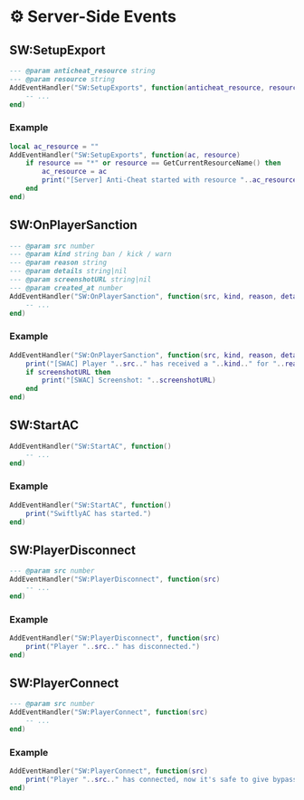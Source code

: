 # ⚙️ Server-Side Events

## SW:SetupExport

```lua
--- @param anticheat_resource string
--- @param resource string
AddEventHandler("SW:SetupExports", function(anticheat_resource, resource)
    -- ...
end)
```

### Example

```lua
local ac_resource = ""
AddEventHandler("SW:SetupExports", function(ac, resource)
    if resource == "*" or resource == GetCurrentResourceName() then
        ac_resource = ac
        print("[Server] Anti-Cheat started with resource "..ac_resource)
    end
end)
```

## SW:OnPlayerSanction

```lua
--- @param src number
--- @param kind string ban / kick / warn
--- @param reason string
--- @param details string|nil
--- @param screenshotURL string|nil
--- @param created_at number
AddEventHandler("SW:OnPlayerSanction", function(src, kind, reason, details, screenshotURL, created_at)
    -- ...
end)
```

### Example

```lua
AddEventHandler("SW:OnPlayerSanction", function(src, kind, reason, details, screenshotURL, created_at)
    print("[SWAC] Player "..src.." has received a "..kind.." for "..reason.." ("..(details or "-")..") at "..created_at)
    if screenshotURL then
        print("[SWAC] Screenshot: "..screenshotURL)
    end
end)
```

## SW:StartAC

```lua
AddEventHandler("SW:StartAC", function()
    -- ...
end)
```

### Example

```lua
AddEventHandler("SW:StartAC", function()
    print("SwiftlyAC has started.")
end)
```

## SW:PlayerDisconnect

```lua
--- @param src number
AddEventHandler("SW:PlayerDisconnect", function(src)
    -- ...
end)
```

### Example

```lua
AddEventHandler("SW:PlayerDisconnect", function(src)
    print("Player "..src.." has disconnected.")
end)
```

## SW:PlayerConnect

```lua
--- @param src number
AddEventHandler("SW:PlayerConnect", function(src)
    -- ...
end)
```

### Example

```lua
AddEventHandler("SW:PlayerConnect", function(src)
    print("Player "..src.." has connected, now it's safe to give bypasses.")
end)
```